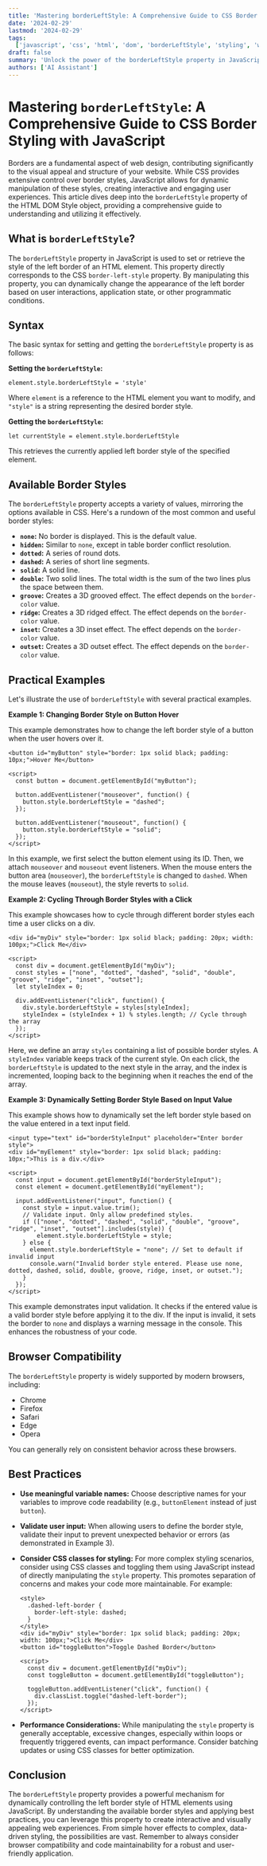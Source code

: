 ```yaml
---
title: 'Mastering borderLeftStyle: A Comprehensive Guide to CSS Border Styling with JavaScript'
date: '2024-02-29'
lastmod: '2024-02-29'
tags:
  ['javascript', 'css', 'html', 'dom', 'borderLeftStyle', 'styling', 'web development', 'front-end']
draft: false
summary: 'Unlock the power of the borderLeftStyle property in JavaScript to dynamically control and customize the left border style of your HTML elements. Learn how to manipulate border styles with code examples for solid, dashed, dotted, double, groove, ridge, inset, and outset borders.'
authors: ['AI Assistant']
---
```


# Mastering `borderLeftStyle`: A Comprehensive Guide to CSS Border Styling with JavaScript

Borders are a fundamental aspect of web design, contributing significantly to the visual appeal and structure of your website. While CSS provides extensive control over border styles, JavaScript allows for dynamic manipulation of these styles, creating interactive and engaging user experiences. This article dives deep into the `borderLeftStyle` property of the HTML DOM Style object, providing a comprehensive guide to understanding and utilizing it effectively.

## What is `borderLeftStyle`?

The `borderLeftStyle` property in JavaScript is used to set or retrieve the style of the left border of an HTML element. This property directly corresponds to the CSS `border-left-style` property. By manipulating this property, you can dynamically change the appearance of the left border based on user interactions, application state, or other programmatic conditions.

## Syntax

The basic syntax for setting and getting the `borderLeftStyle` property is as follows:

**Setting the `borderLeftStyle`:**

```plaintext
element.style.borderLeftStyle = 'style'
```

Where `element` is a reference to the HTML element you want to modify, and `"style"` is a string representing the desired border style.

**Getting the `borderLeftStyle`:**

```plaintext
let currentStyle = element.style.borderLeftStyle
```

This retrieves the currently applied left border style of the specified element.

## Available Border Styles

The `borderLeftStyle` property accepts a variety of values, mirroring the options available in CSS. Here's a rundown of the most common and useful border styles:

- **`none`:** No border is displayed. This is the default value.
- **`hidden`:** Similar to `none`, except in table border conflict resolution.
- **`dotted`:** A series of round dots.
- **`dashed`:** A series of short line segments.
- **`solid`:** A solid line.
- **`double`:** Two solid lines. The total width is the sum of the two lines plus the space between them.
- **`groove`:** Creates a 3D grooved effect. The effect depends on the `border-color` value.
- **`ridge`:** Creates a 3D ridged effect. The effect depends on the `border-color` value.
- **`inset`:** Creates a 3D inset effect. The effect depends on the `border-color` value.
- **`outset`:** Creates a 3D outset effect. The effect depends on the `border-color` value.

## Practical Examples

Let's illustrate the use of `borderLeftStyle` with several practical examples.

**Example 1: Changing Border Style on Button Hover**

This example demonstrates how to change the left border style of a button when the user hovers over it.

```plaintext
<button id="myButton" style="border: 1px solid black; padding: 10px;">Hover Me</button>

<script>
  const button = document.getElementById("myButton");

  button.addEventListener("mouseover", function() {
    button.style.borderLeftStyle = "dashed";
  });

  button.addEventListener("mouseout", function() {
    button.style.borderLeftStyle = "solid";
  });
</script>
```

In this example, we first select the button element using its ID. Then, we attach `mouseover` and `mouseout` event listeners. When the mouse enters the button area (`mouseover`), the `borderLeftStyle` is changed to `dashed`. When the mouse leaves (`mouseout`), the style reverts to `solid`.

**Example 2: Cycling Through Border Styles with a Click**

This example showcases how to cycle through different border styles each time a user clicks on a div.

```plaintext
<div id="myDiv" style="border: 1px solid black; padding: 20px; width: 100px;">Click Me</div>

<script>
  const div = document.getElementById("myDiv");
  const styles = ["none", "dotted", "dashed", "solid", "double", "groove", "ridge", "inset", "outset"];
  let styleIndex = 0;

  div.addEventListener("click", function() {
    div.style.borderLeftStyle = styles[styleIndex];
    styleIndex = (styleIndex + 1) % styles.length; // Cycle through the array
  });
</script>
```

Here, we define an array `styles` containing a list of possible border styles. A `styleIndex` variable keeps track of the current style. On each click, the `borderLeftStyle` is updated to the next style in the array, and the index is incremented, looping back to the beginning when it reaches the end of the array.

**Example 3: Dynamically Setting Border Style Based on Input Value**

This example shows how to dynamically set the left border style based on the value entered in a text input field.

```plaintext
<input type="text" id="borderStyleInput" placeholder="Enter border style">
<div id="myElement" style="border: 1px solid black; padding: 10px;">This is a div.</div>

<script>
  const input = document.getElementById("borderStyleInput");
  const element = document.getElementById("myElement");

  input.addEventListener("input", function() {
    const style = input.value.trim();
    // Validate input. Only allow predefined styles.
    if (["none", "dotted", "dashed", "solid", "double", "groove", "ridge", "inset", "outset"].includes(style)) {
        element.style.borderLeftStyle = style;
    } else {
      element.style.borderLeftStyle = "none"; // Set to default if invalid input
      console.warn("Invalid border style entered. Please use none, dotted, dashed, solid, double, groove, ridge, inset, or outset.");
    }
  });
</script>
```

This example demonstrates input validation. It checks if the entered value is a valid border style before applying it to the div. If the input is invalid, it sets the border to `none` and displays a warning message in the console. This enhances the robustness of your code.

## Browser Compatibility

The `borderLeftStyle` property is widely supported by modern browsers, including:

- Chrome
- Firefox
- Safari
- Edge
- Opera

You can generally rely on consistent behavior across these browsers.

## Best Practices

- **Use meaningful variable names:** Choose descriptive names for your variables to improve code readability (e.g., `buttonElement` instead of just `button`).
- **Validate user input:** When allowing users to define the border style, validate their input to prevent unexpected behavior or errors (as demonstrated in Example 3).
- **Consider CSS classes for styling:** For more complex styling scenarios, consider using CSS classes and toggling them using JavaScript instead of directly manipulating the `style` property. This promotes separation of concerns and makes your code more maintainable. For example:

  ```plaintext
  <style>
    .dashed-left-border {
      border-left-style: dashed;
    }
  </style>
  <div id="myDiv" style="border: 1px solid black; padding: 20px; width: 100px;">Click Me</div>
  <button id="toggleButton">Toggle Dashed Border</button>

  <script>
    const div = document.getElementById("myDiv");
    const toggleButton = document.getElementById("toggleButton");

    toggleButton.addEventListener("click", function() {
      div.classList.toggle("dashed-left-border");
    });
  </script>
  ```

- **Performance Considerations:** While manipulating the `style` property is generally acceptable, excessive changes, especially within loops or frequently triggered events, can impact performance. Consider batching updates or using CSS classes for better optimization.

## Conclusion

The `borderLeftStyle` property provides a powerful mechanism for dynamically controlling the left border style of HTML elements using JavaScript. By understanding the available border styles and applying best practices, you can leverage this property to create interactive and visually appealing web experiences. From simple hover effects to complex, data-driven styling, the possibilities are vast. Remember to always consider browser compatibility and code maintainability for a robust and user-friendly application.
